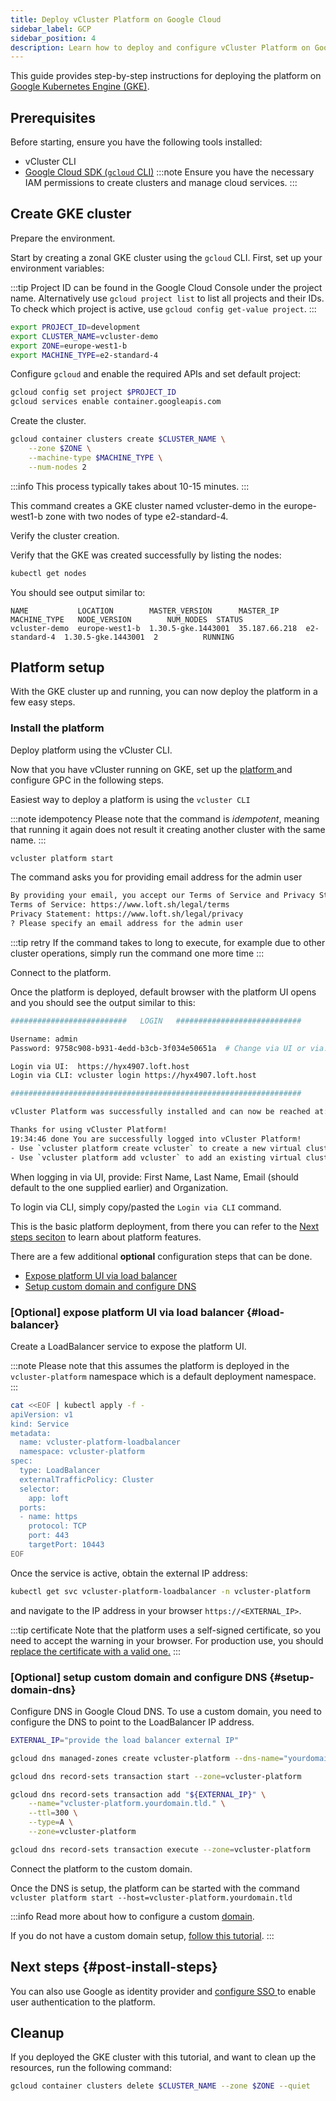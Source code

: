 ```yaml
---
title: Deploy vCluster Platform on Google Cloud
sidebar_label: GCP
sidebar_position: 4
description: Learn how to deploy and configure vCluster Platform on Google Cloud Platform (GPC)
---
```






This guide provides step-by-step instructions for deploying the platform on [Google Kubernetes Engine (GKE)](https://cloud.google.com/kubernetes-engine).

## Prerequisites

Before starting, ensure you have the following tools installed:
<BasePrerequisites />
- vCluster CLI <InstallCli />
- [Google Cloud SDK (`gcloud` CLI)](https://cloud.google.com/sdk/docs/install)
  :::note
  Ensure you have the necessary IAM permissions to create clusters and manage cloud services.
  :::

## Create GKE cluster

<Flow id="create-gke-cluster">

<Step>
Prepare the environment.

Start by creating a zonal GKE cluster using the `gcloud` CLI. First, set up your environment variables:

:::tip
Project ID can be found in the Google Cloud Console under the project name.
Alternatively use `gcloud project list` to list all projects and their IDs.
To check which project is active, use `gcloud config get-value project`.
:::

```bash title="Set environment variables"
export PROJECT_ID=development
export CLUSTER_NAME=vcluster-demo
export ZONE=europe-west1-b
export MACHINE_TYPE=e2-standard-4
```

Configure `gcloud` and enable the required APIs and set default project:

```bash title="Configure gcloud"
gcloud config set project $PROJECT_ID
gcloud services enable container.googleapis.com
```
</Step>

<Step>
Create the cluster.

```bash title="Create GKE cluster"
gcloud container clusters create $CLUSTER_NAME \
    --zone $ZONE \
    --machine-type $MACHINE_TYPE \
    --num-nodes 2
```

  :::info
  This process typically takes about 10-15 minutes.
  :::

This command creates a GKE cluster named vcluster-demo in the europe-west1-b
zone with two nodes of type e2-standard-4.

<KubeconfigUpdate />

</Step>

<Step>
Verify the cluster creation.

Verify that the GKE was created successfully by listing the nodes:

```bash title="List cluster nodes"
kubectl get nodes
```

You should see output similar to:
```
NAME           LOCATION        MASTER_VERSION      MASTER_IP      MACHINE_TYPE   NODE_VERSION        NUM_NODES  STATUS
vcluster-demo  europe-west1-b  1.30.5-gke.1443001  35.187.66.218  e2-standard-4  1.30.5-gke.1443001  2          RUNNING
```

</Step>

</Flow>

## Platform setup

With the GKE cluster up and running, you can now deploy the platform in a few
easy steps.

<Flow>

### Install the platform

<Step>
Deploy platform using the vCluster CLI.

Now that you have vCluster running on GKE, set up the [platform
](/platform/install/quick-start-guide) and configure GPC in the following steps.

Easiest way to deploy a platform is using the `vcluster CLI`

:::note idempotency
Please note that the command is _idempotent_, meaning that running it again does
not result it creating another cluster with the same name.
:::

```bash title="deploy the platform using vcluster cli
vcluster platform start
```
The command asks you for providing email address for the admin user

```bash title="deployment expected output"
By providing your email, you accept our Terms of Service and Privacy Statement:
Terms of Service: https://www.loft.sh/legal/terms
Privacy Statement: https://www.loft.sh/legal/privacy
? Please specify an email address for the admin user
```

:::tip retry
If the command takes to long to execute, for example due to other cluster
operations, simply run the command one more time
:::
</Step>

<Step>
Connect to the platform.

Once the platform is deployed, default browser with the platform UI opens and you should see the output similar to this:

```bash title="platform deployment output"
##########################   LOGIN   ############################

Username: admin
Password: 9758c908-b931-4edd-b3cb-3f034e50651a  # Change via UI or via: vcluster platform reset password

Login via UI:  https://hyx4907.loft.host
Login via CLI: vcluster login https://hyx4907.loft.host

#################################################################

vCluster Platform was successfully installed and can now be reached at: https://hyx4907.loft.host

Thanks for using vCluster Platform!
19:34:46 done You are successfully logged into vCluster Platform!
- Use `vcluster platform create vcluster` to create a new virtual cluster
- Use `vcluster platform add vcluster` to add an existing virtual cluster to a vCluster platform instance
```

When logging in via UI, provide: <Label>First Name</Label>, <Label>Last Name</Label>, <Label>Email</Label> (should default to
the one supplied earlier) and <Label>Organization</Label>.

To login via CLI, simply copy/pasted the `Login via CLI` command.

This is the basic platform deployment, from there you can refer to the [Next
steps seciton](#post-install-steps) to learn about platform features.

There are a few additional **optional** configuration steps that can be done.

- [Expose platform UI via load balancer](#load-balancer)
- [Setup custom domain and configure DNS](#setup-domain-dns)
</Step>

</Flow>

<Flow>

### [Optional] expose platform UI via load balancer {#load-balancer}

<Step>
Create a LoadBalancer service to expose the platform UI.

:::note
Please note that this
assumes the platform is deployed in the `vcluster-platform` namespace which is a
default deployment namespace.
:::

```bash
cat <<EOF | kubectl apply -f -
apiVersion: v1
kind: Service
metadata:
  name: vcluster-platform-loadbalancer
  namespace: vcluster-platform
spec:
  type: LoadBalancer
  externalTrafficPolicy: Cluster
  selector:
    app: loft
  ports:
  - name: https
    protocol: TCP
    port: 443
    targetPort: 10443
EOF
```
</Step>

<Step>
Once the service is active, obtain the external IP address:

```bash
kubectl get svc vcluster-platform-loadbalancer -n vcluster-platform
```

and navigate to the IP address in your browser `https://<EXTERNAL_IP>`.

:::tip certificate
Note that the platform uses a self-signed certificate, so you need to
accept the warning in your browser. For production use, you should [replace the certificate with a valid one.](/platform/configure/domain#configure-tls)
:::

</Step>

</Flow>

<Flow>

### [Optional] setup custom domain and configure DNS {#setup-domain-dns}

<Step>
Configure DNS in Google Cloud DNS.
To use a custom domain, you need to configure the DNS to point to the LoadBalancer IP address.

```bash title="Configure DNS"
EXTERNAL_IP="provide the load balancer external IP"

gcloud dns managed-zones create vcluster-platform --dns-name="yourdomain.tld."

gcloud dns record-sets transaction start --zone=vcluster-platform

gcloud dns record-sets transaction add "${EXTERNAL_IP}" \
    --name="vcluster-platform.yourdomain.tld." \
    --ttl=300 \
    --type=A \
    --zone=vcluster-platform

gcloud dns record-sets transaction execute --zone=vcluster-platform
```
</Step>

<Step>
Connect the platform to the custom domain.

Once the DNS is setup, the platform can be started with the command `vcluster
platform start --host=vcluster-platform.yourdomain.tld`

:::info
Read more about how to configure a custom [domain](/platform/configure/domain).

If you do not have a custom domain setup, [follow this
tutorial](https://cloud.google.com/dns/docs/tutorials/create-domain-tutorial).
:::

</Step>

</Flow>

## Next steps {#post-install-steps}

<InstallNextSteps />

You can also use Google as identity provider and [configure SSO ](/platform/configure/single-sign-on/providers/google)to enable user
authentication to the platform.

## Cleanup

If you deployed the GKE cluster with this tutorial, and want to clean up the resources, run the
following command:

```bash title="Clean up resources"
gcloud container clusters delete $CLUSTER_NAME --zone $ZONE --quiet
```
